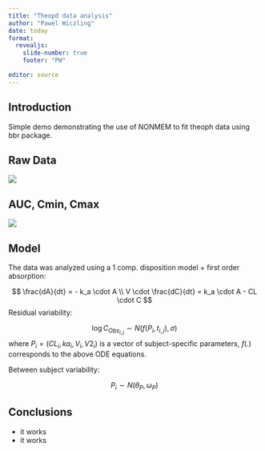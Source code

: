```yaml
---
title: "Theopd data analysis"
author: "Pawel Wiczling"
date: today
format:
  revealjs:
    slide-number: true
    footer: "PW"

editor: source
---
```


## Introduction

Simple demo demonstrating the use of NONMEM to fit theoph data using bbr package.

## Raw Data

![](figures/rawdata.png)

## AUC, Cmin, Cmax

![](tables/auccmaxcmin.png)

## Model {.scrollable .smaller}

The data was analyzed using a 1 comp. disposition model + first order absorption:

$$
\frac{dA}{dt} =  - k_a \cdot A \\
V \cdot \frac{dC}{dt} = k_a \cdot A - CL \cdot  C
$$
Residual variability:

$$
\log C_{Obs_{i,j}} \sim N(f(P_{i},t_{i,j}), \sigma)
$$
where $P_i=(CL_{i}, ka_{i}, V_{i}, V2_{i})$ is a vector of subject-specific parameters, $f(.)$ corresponds to the above ODE equations.

Between subject variability: 

$$
P_{i} \sim N(\theta_P, \omega_P)
$$

## Conclusions

-   it works
-   it works

<!-- renderthis::to_pdf("deliv/presentations/presentation001.html") -->
<!-- https://stackoverflow.com/questions/73463045/can-i-render-a-html-and-a-pdf-presentation-in-the-same-qmd -->

